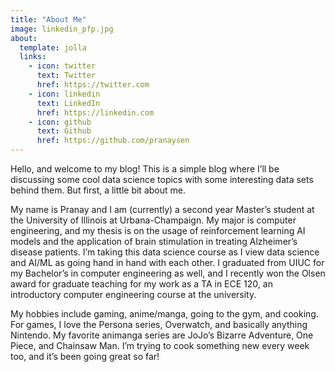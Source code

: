 ```yaml
---
title: "About Me"
image: linkedin_pfp.jpg
about:
  template: jolla
  links:
    - icon: twitter
      text: Twitter
      href: https://twitter.com
    - icon: linkedin
      text: LinkedIn
      href: https://linkedin.com
    - icon: github
      text: Github
      href: https://github.com/pranaysen
---
```


Hello, and welcome to my blog! This is a simple blog where I'll be discussing some cool data science topics with some interesting data sets behind them. But first, a little bit about me.

My name is Pranay and I am (currently) a second year Master's student at the University of Illinois at Urbana-Champaign. My major is computer engineering, and my thesis is on the usage of reinforcement learning AI models and the application of brain stimulation in treating Alzheimer's disease patients. I'm taking this data science course as I view data science and AI/ML as going hand in hand with each other. I graduated from UIUC for my Bachelor's in computer engineering as well, and I recently won the Olsen award for graduate teaching for my work as a TA in ECE 120, an introductory computer engineering course at the university.

My hobbies include gaming, anime/manga, going to the gym, and cooking. For games, I love the Persona series, Overwatch, and basically anything Nintendo. My favorite animanga series are JoJo's Bizarre Adventure, One Piece, and Chainsaw Man. I'm trying to cook something new every week too, and it's been going great so far!

